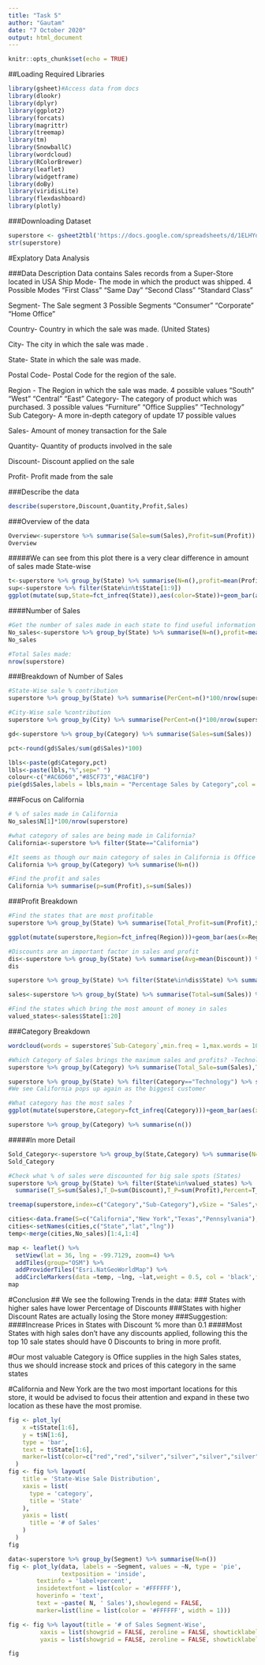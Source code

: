 ---
title: "Task 5"
author: "Gautam"
date: "7 October 2020"
output: html_document
---

```{r setup, include=FALSE}
knitr::opts_chunk$set(echo = TRUE)
```


##Loading Required Libraries
```{r}
library(gsheet)#Access data from docs
library(dlookr)
library(dplyr)
library(ggplot2)
library(forcats)
library(magrittr)
library(treemap)
library(tm)
library(SnowballC)
library(wordcloud)
library(RColorBrewer)
library(leaflet)
library(widgetframe)
library(doBy)
library(viridisLite)
library(flexdashboard)
library(plotly)
```



###Downloading Dataset
```{r}
superstore <- gsheet2tbl('https://docs.google.com/spreadsheets/d/1ELHYd5wKnLdJE3tuszI-Ced_hyye5CnOnArshR_UGPI/edit?usp=sharing') 
str(superstore)
```

#Explatory Data Analysis

###Data Description
Data contains Sales records from a Super-Store located in USA
Ship Mode- The mode in which the product was shipped.
            4 Possible Modes
                "First Class" "Same Day"  "Second Class" "Standard Class"
            
Segment- The Sale segment
          3 Possible Segments
            "Consumer"    "Corporate"   "Home Office"

Country- Country in which the sale was made. (United States)

City- The city in which the sale was made .

State- State in which the sale was made.

Postal Code- Postal Code for the region of the sale.

Region - The Region in which the sale was made.
          4 possible values
            "South"   "West"    "Central" "East"
Category- The category of product which was purchased.
            3 possible values
              "Furniture" "Office Supplies" "Technology"
Sub Category- A more in-depth category of update
                17 possible values
                
Sales- Amount of money transaction for the Sale

Quantity- Quantity of products involved in the sale

Discount- Discount applied on the sale

Profit- Profit made from the sale


###Describe the data 
```{r}
describe(superstore,Discount,Quantity,Profit,Sales)

```

###Overview of the data
```{r}
Overview<-superstore %>% summarise(Sale=sum(Sales),Profit=sum(Profit))
Overview

```
#####We can see from this plot there is a very clear difference in amount of sales made State-wise
```{r}
t<-superstore %>% group_by(State) %>% summarise(N=n(),profit=mean(Profit)) %>% arrange(desc(N))
sup<-superstore %>% filter(State%in%t$State[1:9])
ggplot(mutate(sup,State=fct_infreq(State)),aes(color=State))+geom_bar(aes(x=State,color=State))+ggtitle("Number of Sales","State-Wise")+theme_minimal()

```

####Number of Sales
```{r}
#Get the number of sales made in each state to find useful information 
No_sales<-superstore %>% group_by(State) %>% summarise(N=n(),profit=mean(Profit)) %>% arrange(desc(N)) %>% head()
No_sales

#Total Sales made:
nrow(superstore)

```

###Breakdown of Number of Sales
```{r}
#State-Wise sale % contribution
superstore %>% group_by(State) %>% summarise(PerCent=n()*100/nrow(superstore)) %>% arrange(desc(PerCent))

#City-Wise sale %contribution
superstore %>% group_by(City) %>% summarise(PerCent=n()*100/nrow(superstore)) %>% arrange(desc(PerCent))

```

```{r}
gd<-superstore %>% group_by(Category) %>% summarise(Sales=sum(Sales))

pct<-round(gd$Sales/sum(gd$Sales)*100)

lbls<-paste(gd$Category,pct)
lbls<-paste(lbls,"%",sep=" ")
colour<-c("#AC6D60","#85CF73","#8AC1F0")
pie(gd$Sales,labels = lbls,main = "Percentage Sales by Category",col = colour)

```

###Focus on California
```{r}
# % of sales made in California
No_sales$N[1]*100/nrow(superstore)

#what category of sales are being made in California?
California<-superstore %>% filter(State=="California")

#It seems as though our main category of sales in California is Office Supplies
California %>% group_by(Category) %>% summarise(N=n())

#Find the profit and sales
California %>% summarise(p=sum(Profit),s=sum(Sales))

```


###Profit Breakdown
```{r}
#Find the states that are most profitable
superstore %>% group_by(State) %>% summarise(Total_Profit=sum(Profit),SD=sd(Profit)) %>% arrange(desc(Total_Profit))

```


```{r}
ggplot(mutate(superstore,Region=fct_infreq(Region)))+geom_bar(aes(x=Region))+ggtitle("Number of Sales","Region-Wise")+theme_minimal()
```


```{r}
#Discounts are an important factor in sales and profit
dis<-superstore %>% group_by(State) %>% summarise(Avg=mean(Discount)) %>% arrange(desc(Avg)) %>% head()
dis

superstore %>% group_by(State) %>% filter(State%in%dis$State) %>% summarise(Total=sum(Sales))

sales<-superstore %>% group_by(State) %>% summarise(Total=sum(Sales)) %>% arrange(desc(Total))

#Find the states which bring the most amount of money in sales
valued_states<-sales$State[1:20]

```

###Category Breakdown

```{r}
wordcloud(words = superstore$`Sub-Category`,min.freq = 1,max.words = 100,random.order = F,rot.per = 0.35,colors = brewer.pal(8,'Set2'))

```



```{r}
#Which Category of Sales brings the maximum sales and profits? -Technology
superstore %>% group_by(Category) %>% summarise(Total_Sale=sum(Sales),Total_Profit=sum(Profit))

superstore %>% group_by(State) %>% filter(Category=="Technology") %>% summarise(N=n()) %>% arrange(desc(N))
#We see California pops up again as the biggest customer 

```


```{r}
#What category has the most sales ?
ggplot(mutate(superstore,Category=fct_infreq(Category)))+geom_bar(aes(x=Category))+ggtitle("Number of Sales","Category-Wise")+theme_minimal()

```


```{r}
superstore %>% group_by(Category) %>% summarise(n())

```

#####In more Detail

```{r}
Sold_Category<-superstore %>% group_by(State,Category) %>% summarise(N=n()) %>% arrange(desc(N))
Sold_Category

```


```{r}
#Check what % of sales were discounted for big sale spots (States)
superstore %>% group_by(State) %>% filter(State%in%valued_states) %>%
  summarise(T_S=sum(Sales),T_D=sum(Discount),T_P=sum(Profit),Percent=T_D*100/T_S) %>% arrange(desc(T_P))

```

```{r}
treemap(superstore,index=c("Category","Sub-Category"),vSize = "Sales",vColor = "Profit",type = "value",palette = rev(viridis(6)))
```

```{r}
cities<-data.frame(S=c("California","New York","Texas","Pennsylvania"),lat=c(35.8863,43.1007,29.4128,41.2033),lng=c(-118.656,-75.2932,-94.9658,-77.1945))
cities<-setNames(cities,c("State","lat","lng"))
temp<-merge(cities,No_sales)[1:4,1:4]

map <- leaflet() %>%
  setView(lat = 36, lng = -99.7129, zoom=4) %>%
  addTiles(group="OSM") %>%
  addProviderTiles("Esri.NatGeoWorldMap") %>%
  addCircleMarkers(data =temp, ~lng, ~lat,weight = 0.5, col = 'black',fillColor = "purple", radius =~ N/100 , fillOpacity = 0.6, stroke = T, label = ~paste0(as.character(State),'  ',as.character(N)),group = 'Points')
map

```


#Conclusion
## We see the following Trends in the data:
### States with higher sales have lower Percentage of Discounts 
###States with higher Discount Rates are actually losing the Store money
###Suggestion:
####Increase Prices in States with Discount % more than 0.1
####Most States with high sales don't have any discounts applied, following this the top 10 sale states should have 0 Discounts to bring in more profit.

#Our most valuable Category is Office supplies in the high Sales states, thus we should increase stock and prices of this category in the same states 

#California and New York are the two most important locations for this store, it would be advised to focus their attention and expand in these two location as these have the most promise.
```{r}
fig <- plot_ly(
    x =t$State[1:6],
    y = t$N[1:6],
    type = 'bar',
    text = t$State[1:6],
    marker=list(color=c("red","red","silver","silver","silver","silver"))
  )
fig <- fig %>% layout(
    title = 'State-Wise Sale Distribution',
    xaxis = list(
      type = 'category',
      title = 'State'
    ),
    yaxis = list(
      title = '# of Sales'
    )
  ) 
fig 
```


```{r}
data<-superstore %>% group_by(Segment) %>% summarise(N=n())
fig <- plot_ly(data, labels = ~Segment, values = ~N, type = 'pie',
               textposition = 'inside',
        textinfo = 'label+percent',
        insidetextfont = list(color = '#FFFFFF'),
        hoverinfo = 'text',
        text = ~paste( N, ' Sales'),showlegend = FALSE,
        marker=list(line = list(color = '#FFFFFF', width = 1)))

fig <- fig %>% layout(title = '# of Sales Segment-Wise',
         xaxis = list(showgrid = FALSE, zeroline = FALSE, showticklabels = FALSE),
         yaxis = list(showgrid = FALSE, zeroline = FALSE, showticklabels = FALSE))

fig
```

